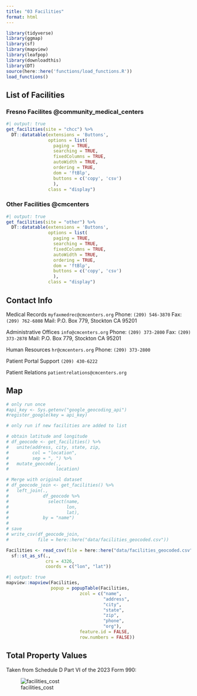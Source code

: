 ```yaml
---
title: "03 Facilities"
format: html
---
```


```r
library(tidyverse)
library(ggmap)
library(sf)
library(mapview)
library(leafpop)
library(downloadthis)
library(DT)
source(here::here('functions/load_functions.R'))
load_functions()
```

## List of Facilities {#sec-facilities}

### Fresno Facilites @community_medical_centers
```r
#| output: true
get_facilities(site = "chcc") %>% 
  DT::datatable(extensions = 'Buttons',
                options = list(
                  paging = TRUE,
                  searching = TRUE,
                  fixedColumns = TRUE,
                  autoWidth = TRUE,
                  ordering = TRUE,
                  dom = 'ftBlp',
                  buttons = c('copy', 'csv')
                  ),
                class = "display")
```
  
      
### Other Facilities @cmcenters

```r
#| output: true
get_facilities(site = "other") %>% 
  DT::datatable(extensions = 'Buttons',
                options = list(
                  paging = TRUE,
                  searching = TRUE,
                  fixedColumns = TRUE,
                  autoWidth = TRUE,
                  ordering = TRUE,
                  dom = 'ftBlp',
                  buttons = c('copy', 'csv')
                  ),
                class = "display")
```

## Contact Info

Medical Records
`myfaxmedrec@cmcenters.org`
Phone: `(209) 546-3870`
Fax: `(209) 762-6808`
Mail: P.O. Box 779, Stockton CA 95201

Administrative Offices
`info@cmcenters.org`
Phone: `(209) 373-2800`
Fax: `(209) 373-2878`
Mail: P.O. Box 779, Stockton CA 95201

Human Resources
`hr@cmcenters.org`
Phone: `(209) 373-2800`

Patient Portal Support
`(209) 430-6222`

Patient Relations
`patientrelations@cmcenters.org`

## Map
```r
# only run once
#api_key <- Sys.getenv("google_geocoding_api")
#register_google(key = api_key)
```

```r
# only run if new facilities are added to list

# obtain latitude and longitude
# df_geocode <- get_facilities() %>% 
#   unite(address, city, state, zip, 
#         col = "location",
#         sep = ", ") %>% 
#   mutate_geocode(.,
#                  location)

# Merge with original dataset
# df_geocode_join <- get_facilities() %>% 
#   left_join(.,
#             df_geocode %>% 
#               select(name,
#                      lon,
#                      lat),
#             by = "name")
# 
# save
# write_csv(df_geocode_join,
#           file = here::here("data/facilities_geocoded.csv"))
```

```r
Facilities <- read_csv(file = here::here("data/facilities_geocoded.csv")) %>% 
  sf::st_as_sf(.,
               crs = 4326,
               coords = c("lon", "lat"))
```

```r
#| output: true
mapview::mapview(Facilities,
                 popup = popupTable(Facilities,
                            zcol = c("name",
                                     "address",
                                     "city",
                                     "state",
                                     "zip",
                                     "phone",
                                     "org"),
                            feature.id = FALSE,
                            row.numbers = FALSE))
```
## Total Property Values

Taken from Schedule D Part VI of the 2023 Form 990:

![facilities_cost](data/chcc_form990_2023_scheduleD_partvi.png)
